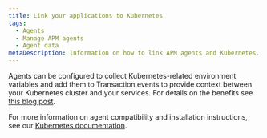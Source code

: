 ```yaml
---
title: Link your applications to Kubernetes
tags:
  - Agents
  - Manage APM agents
  - Agent data
metaDescription: Information on how to link APM agents and Kubernetes.
---
```


Agents can be configured to collect Kubernetes-related environment variables and add them to Transaction events to provide context between your Kubernetes cluster and your services. For details on the benefits see [this blog post](https://blog.newrelic.com/engineering/monitoring-application-performance-in-kubernetes/ "Link opens in a new window.").

For more information on agent compatibility and installation instructions, see our [Kubernetes documentation](/docs/integrations/kubernetes-integration/metadata-injection/kubernetes-apm-metadata-injection).
